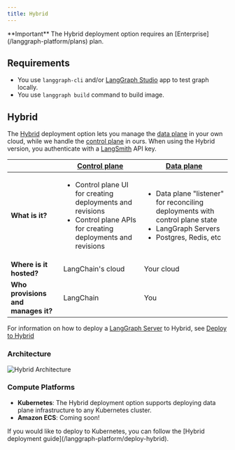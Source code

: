 ```yaml
---
title: Hybrid
---
```


<Info>
  **Important**
  The Hybrid deployment option requires an [Enterprise](/langgraph-platform/plans) plan.
</Info>

## Requirements

* You use `langgraph-cli` and/or [LangGraph Studio](/langgraph-platform/langgraph-studio) app to test graph locally.
* You use `langgraph build` command to build image.

## Hybrid

The [Hybrid](/langgraph-platform/deploy-hybrid) deployment option lets you manage the [data plane](/langgraph-platform/data-plane) in your own cloud, while we handle the [control plane](/langgraph-platform/control-plane) in ours. When using the Hybrid version, you authenticate with a [LangSmith](https://smith.langchain.com/) API key.

|                   | [Control plane](/langgraph-platform/control-plane) | [Data plane](/langgraph-platform/data-plane) |
|-------------------|-------------------|------------|
| **What is it?** | <ul><li>Control plane UI for creating deployments and revisions</li><li>Control plane APIs for creating deployments and revisions</li></ul> | <ul><li>Data plane "listener" for reconciling deployments with control plane state</li><li>LangGraph Servers</li><li>Postgres, Redis, etc</li></ul> |
| **Where is it hosted?** | LangChain's cloud | Your cloud |
| **Who provisions and manages it?** | LangChain | You |

For information on how to deploy a [LangGraph Server](/langgraph-platform/langgraph-server) to Hybrid, see [Deploy to Hybrid](/langgraph-platform/deploy-hybrid)

### Architecture

![Hybrid Architecture](/langgraph-platform/images/hybrid-architecture.png)

### Compute Platforms

* **Kubernetes**: The Hybrid deployment option supports deploying data plane infrastructure to any Kubernetes cluster.
* **Amazon ECS**: Coming soon!

<Tip>
  If you would like to deploy to Kubernetes, you can follow the [Hybrid deployment guide](/langgraph-platform/deploy-hybrid).
</Tip>